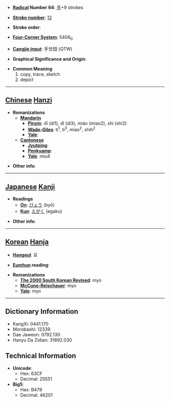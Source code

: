 * '''[[Wiktionary:Chinese radical index| Radical]] Number 64''': [[Wiktionary:Chinese radical index 手|手]]+9 strokes

* '''[[Wiktionary:Chinese total strokes index|Stroke number]]''': [[Wiktionary:Chinese total strokes index 12|12]]

* '''Stroke order''': 

* '''[[Wiktionary:Chinese four corner index|Four-Corner System]]''': 5406<sub>0</sub>

* '''[[Wiktionary:Chinese Cangjie index|Cangjie input]]''': 手廿田 (QTW)

* '''Graphical Significance and Origin''': 

* '''Common Meaning'''
*#copy, trace, sketch
*# depict


----

== [[Chinese]] [[Hanzi]] ==

* '''Romanizations'''
** '''[[Mandarin]]'''
*** '''[[Pinyin]]''': dī (di1), dǐ (di3), miáo (miao2), shí (shi2)
*** '''[[Wade-Giles]]''': ti<sup>1</sup>, ti<sup>3</sup>, miao<sup>2</sup>, shih<sup>2</sup>
*** '''[[Yale]]''': 
** '''[[Cantonese]]'''
*** '''[[Jyutping]]''':
*** '''[[Penkyamp]]''': 
*** '''[[Yale]]''': miu4

* '''Other info''': 

----

== [[Japanese]] [[Kanji]] ==

* '''Readings'''
** '''[[On]]''': [[びょう]] (byō)
** '''[[Kun]]''': [[えがく]] (egaku)

* '''Other info''':  

----

== [[Korean]] [[Hanja]] ==

* '''[[Hangeul]]''': 묘

* '''[[Eumhun]] reading''': 

* '''Romanizations'''
** '''[[The 2000 South Korean Revised Romanization|The 2000 South Korean Revised]]''': myo
** '''[[McCune-Reischauer]]''': myo
** '''[[Yale]]''': myo

----

== Dictionary Information ==

* KangXi: 0441.170
* Morobashi: 12339
* Dae Jaweon: 0792.130
* Hanyu Da Zidian: 31892.030

== Technical Information ==

* '''Unicode''':
** Hex: 63CF
** Decimal: 25551
* '''Big5''':
** Hex: B479
** Decimal: 46201